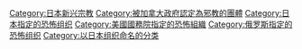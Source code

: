 {{Commons category|Aum Shinrikyo}}
{{Catmore}}

[[Category:日本新兴宗教|Category:日本新兴宗教]]
[[Category:被加拿大政府認定為邪教的團體|Category:被加拿大政府認定為邪教的團體]]
[[Category:日本指定的恐怖组织|Category:日本指定的恐怖组织]]
[[Category:美國國務院指定的恐怖組織|Category:美國國務院指定的恐怖組織]]
[[Category:俄罗斯指定的恐怖组织|Category:俄罗斯指定的恐怖组织]]
[[Category:以日本组织命名的分类|Category:以日本组织命名的分类]]